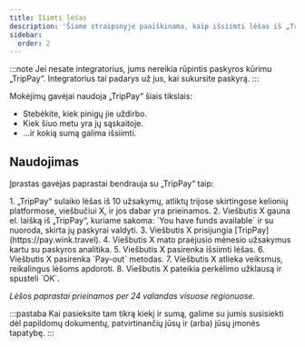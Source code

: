 ```yaml
---
title: Išimti lėšas
description: 'Šiame straipsnyje paaiškinama, kaip išsiimti lėšas iš „TripPay“.'
sidebar:
  order: 2
---
```


:::note
Jei nesate integratorius, jums nereikia rūpintis paskyros kūrimu „TripPay“. Integratorius tai padarys už jus, kai sukursite paskyrą.
:::

Mokėjimų gavėjai naudoja „TripPay“ šiais tikslais:

* Stebėkite, kiek pinigų jie uždirbo.
* Kiek šiuo metu yra jų sąskaitoje.
* ...ir kokią sumą galima išsiimti.

## Naudojimas

Įprastas gavėjas paprastai bendrauja su „TripPay“ taip:

<Steps>
  1. „TripPay“ sulaiko lėšas iš 10 užsakymų, atliktų trijose skirtingose ​​kelionių platformose, viešbučiui X, ir jos dabar yra prieinamos.
  2. Viešbutis X gauna el. laišką iš „TripPay“, kuriame sakoma: `You have funds available` ir su nuoroda, skirta jų paskyrai valdyti.
  3. Viešbutis X prisijungia [TripPay](https://pay.wink.travel).
  4. Viešbutis X mato praėjusio mėnesio užsakymus kartu su paskyros analitika.
  5. Viešbutis X pasirenka išsiimti lėšas.
  6. Viešbutis X pasirenka `Pay-out` metodas.
  7. Viešbutis X atlieka veiksmus, reikalingus lėšoms apdoroti.
  8. Viešbutis X pateikia perkėlimo užklausą ir spusteli `OK`.
</Steps>


*Lėšos paprastai prieinamos per 24 valandas visuose regionuose.*

:::pastaba
Kai pasieksite tam tikrą kiekį ir sumą, galime su jumis susisiekti dėl papildomų dokumentų, patvirtinančių jūsų ir (arba) jūsų įmonės tapatybę.
:::

